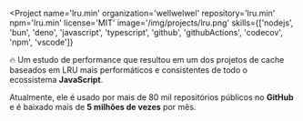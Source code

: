 
<Project
  name='lru.min'
  organization='wellwelwel'
  repository='lru.min'
  npm='lru.min'
  license='MIT'
  image='/img/projects/lru.png'
  skills={['nodejs', 'bun', 'deno', 'javascript', 'typescript', 'github', 'githubActions', 'codecov', 'npm', 'vscode']}
>

🔥 Um estudo de performance que resultou em um dos projetos de cache baseados em LRU <Link to='https://github.com/wellwelwel/lru.min/blob/main/benchmark/README.md'>mais performáticos e consistentes</Link> de todo o ecossistema **JavaScript**.

Atualmente, ele é usado por <Link to='https://github.com/wellwelwel/lru.min/network/dependents'>mais de 80 mil repositórios</Link> públicos no **GitHub** e é baixado mais de **5 milhões de vezes** por mês.

</Project>

